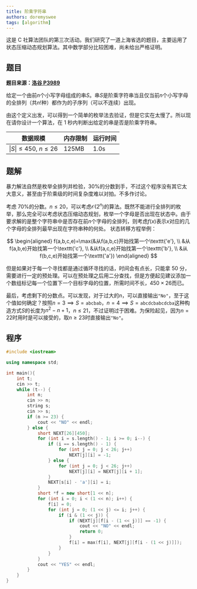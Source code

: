 ```yaml
---
title: 阶乘字符串
authors: doremyswee
tags: [algorithm]
---
```


这是 C 社算法团队的第三次活动。我们研究了一道上海省选的题目，主要运用了状态压缩动态规划算法。其中数学部分比较困难，尚未给出严格证明。

<!--truncate-->

## 题目

<question>

**题目来源：[洛谷 P3989](https://www.luogu.com.cn/problem/P3989)**

给定一个由前$n$个小写字母组成的串$S$。串$S$是阶乘字符串当且仅当前$n$个小写字母的全排列（共$n!$种）都作为的子序列（可以不连续）出现。

由这个定义出发，可以得到一个简单的枚举法去验证，但是它实在太慢了。所以现在请你设计一个算法，在 1 秒内判断出给定的串是否是阶乘字符串。

| 数据规模                  | 内存限制 | 运行时间 |
| ------------------------- | -------- | -------- |
| $\|S\|\le 450$, $n\le 26$ | 125MB    | 1.0s     |

</question>

## 题解

暴力解法自然是枚举全排列并检验，30%的分数到手，不过这个程序没有其它太大意义，甚至由于阶乘级的时间复杂度难以对拍。不多作讨论。

考虑 70%的分数。$n\le 20$，可以考虑$\mathcal{O}(2^n)$的算法。既然不能进行全排列的枚举，那么完全可以考虑状态压缩动态规划，枚举一个字母是否出现在状态中。由于要求解的是整个字符串中是否存在前$n$个字母的全排列，则考虑$f(x)$表示$x$对应的几个字母的全排列最早出现在字符串种的何处。
状态转移方程举例：

$$
  \begin{aligned}
    f(a,b,c,e)=\max(&从f(a,b,c)开始找第一个\texttt{'e'}, \\
    &从f(a,b,e)开始找第一个\texttt{'c'}, \\
    &从f(a,c,e)开始找第一个\texttt{'b'}, \\
    &从f(b,c,e)开始找第一个\texttt{'a'})
  \end{aligned}
$$

但是如果对于每一个寻找都是通过循环寻找的话，时间会有点长，只能拿 50 分，需要进行一定的预处理。可以在预处理之后用二分查找，但是方便起见建议添加一个数组标记每一个位置下一个目标字母的位置，所需时间不长，$450\times 26$而已。

最后，考虑剩下的分数点。可以发现，对于过大的$n$，可以直接输出`"No"`，至于这个值如何确定？按照$n=3\implies S=\mathtt{abcbab}$，$n=4\implies S=\mathtt{abcdcbabcdcba}$这种构造方式$S$的长度为$n^2-n+1$，$n\le 21$，不过证明过于困难。为保险起见，因为$n=22$时用时是可以接受的，取$n\ge 23$时直接输出`"No"`。

## 程序

```cpp
#include <iostream>

using namespace std;

int main(){
    int t;
    cin >> t;
    while (t--) {
        int n;
        cin >> n;
        string s;
        cin >> s;
        if (n >= 23) {
            cout << "NO" << endl;
        } else {
            short NEXT[26][450];
            for (int i = s.length() - 1; i >= 0; i--) {
                if (i == s.length() - 1) {
                    for (int j = 0; j < 26; j++)
                        NEXT[j][i] = -1;
                } else {
                    for (int j = 0; j < 26; j++)
                        NEXT[j][i] = NEXT[j][i + 1];
                }
                NEXT[s[i] - 'a'][i] = i;
            }
            short *f = new short[1 << n];
            for (int i = 0; i < (1 << n); i++) {
                f[i] = 0;
                for (int j = 0; (1 << j) <= i; j++) {
                    if (i & (1 << j)) {
                        if (NEXT[j][f[i - (1 << j)]] == -1) {
                            cout << "NO" << endl;
                            return 0;
                        }
                        f[i] = max(f[i], NEXT[j][f[i - (1 << j)]]);
                    }
                }
            }
            cout << "YES" << endl;
        }
    }
}
```
